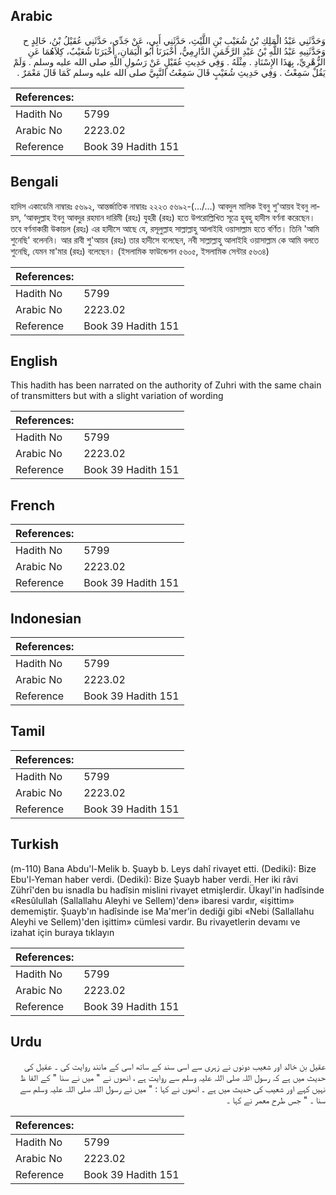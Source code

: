 ## Arabic


<div dir="rtl" lang="ar" style={{fontSize:'larger',backgroundColor:'#f8f9fa',padding:20}}>
وَحَدَّثَنِي عَبْدُ الْمَلِكِ بْنُ شُعَيْبِ بْنِ اللَّيْثِ، حَدَّثَنِي أَبِي، عَنْ جَدِّي، حَدَّثَنِي عُقَيْلُ بْنُ، خَالِدٍ ح وَحَدَّثَنِيهِ عَبْدُ اللَّهِ بْنُ عَبْدِ الرَّحْمَنِ الدَّارِمِيُّ، أَخْبَرَنَا أَبُو الْيَمَانِ، أَخْبَرَنَا شُعَيْبٌ، كِلاَهُمَا عَنِ الزُّهْرِيِّ، بِهَذَا الإِسْنَادِ ‏.‏ مِثْلَهُ ‏.‏ وَفِي حَدِيثِ عُقَيْلٍ عَنْ رَسُولِ اللَّهِ صلى الله عليه وسلم ‏.‏ وَلَمْ يَقُلْ سَمِعْتُ ‏.‏ وَفِي حَدِيثِ شُعَيْبٍ قَالَ سَمِعْتُ النَّبِيَّ صلى الله عليه وسلم كَمَا قَالَ مَعْمَرٌ ‏.‏
</div>
<div style={{backgroundColor:'#f8f9fa',padding:20, marginBottom: 10}}><table> <thead> <tr> <th>References:</th> <th></th> </tr> </thead> <tbody><tr><td>Hadith No</td><td>5799</td></tr><tr><td>Arabic No</td><td>2223.02</td></tr><tr><td>Reference</td><td>Book 39 Hadith 151</td></tr></tbody></table></div>

## Bengali


<div dir="ltr" lang="bn" style={{fontSize:'larger',backgroundColor:'#f8f9fa',padding:20}}>
হাদিস একাডেমি নাম্বারঃ ৫৬৯২, আন্তর্জাতিক নাম্বারঃ ২২২৩ ৫৬৯২-(.../...) আবদুল মালিক ইবনু শু'আয়ব ইবনু লায়স, ‘আবদুল্লাহ ইবনু আবদুর রহমান দারিমী (রহঃ) যুহরী (রহঃ) হতে উপরোল্লিখিত সূত্রে হুবহু হাদীস বর্ণনা করেছেন। তবে বর্ণনাকারী উকায়ল (রহঃ) এর হাদীসে আছে যে, রসূলুল্লাহ সাল্লাল্লাহু আলাইহি ওয়াসাল্লাম হতে বর্ণিত। তিনি 'আমি শুনেছি' বলেননি। আর রাবী শু'আয়ব (রহঃ) তার হাদীসে বলেছেন, নবী সাল্লাল্লাহু আলাইহি ওয়াসাল্লাম কে আমি বলতে শুনেছি, যেমন মা'মার (রহঃ) বলেছেন। (ইসলামিক ফাউন্ডেশন ৫৬০৫, ইসলামিক সেন্টার ৫৬৩৪)
</div>
<div style={{backgroundColor:'#f8f9fa',padding:20, marginBottom: 10}}><table> <thead> <tr> <th>References:</th> <th></th> </tr> </thead> <tbody><tr><td>Hadith No</td><td>5799</td></tr><tr><td>Arabic No</td><td>2223.02</td></tr><tr><td>Reference</td><td>Book 39 Hadith 151</td></tr></tbody></table></div>

## English


<div dir="ltr" lang="en" style={{fontSize:'larger',backgroundColor:'#f8f9fa',padding:20}}>
This hadith has been narrated on the authority of Zuhri with the same chain of transmitters but with a slight variation of wording
</div>
<div style={{backgroundColor:'#f8f9fa',padding:20, marginBottom: 10}}><table> <thead> <tr> <th>References:</th> <th></th> </tr> </thead> <tbody><tr><td>Hadith No</td><td>5799</td></tr><tr><td>Arabic No</td><td>2223.02</td></tr><tr><td>Reference</td><td>Book 39 Hadith 151</td></tr></tbody></table></div>

## French


<div dir="ltr" lang="fr" style={{fontSize:'larger',backgroundColor:'#f8f9fa',padding:20}}>

</div>
<div style={{backgroundColor:'#f8f9fa',padding:20, marginBottom: 10}}><table> <thead> <tr> <th>References:</th> <th></th> </tr> </thead> <tbody><tr><td>Hadith No</td><td>5799</td></tr><tr><td>Arabic No</td><td>2223.02</td></tr><tr><td>Reference</td><td>Book 39 Hadith 151</td></tr></tbody></table></div>

## Indonesian


<div dir="ltr" lang="id" style={{fontSize:'larger',backgroundColor:'#f8f9fa',padding:20}}>

</div>
<div style={{backgroundColor:'#f8f9fa',padding:20, marginBottom: 10}}><table> <thead> <tr> <th>References:</th> <th></th> </tr> </thead> <tbody><tr><td>Hadith No</td><td>5799</td></tr><tr><td>Arabic No</td><td>2223.02</td></tr><tr><td>Reference</td><td>Book 39 Hadith 151</td></tr></tbody></table></div>

## Tamil


<div dir="ltr" lang="ta" style={{fontSize:'larger',backgroundColor:'#f8f9fa',padding:20}}>

</div>
<div style={{backgroundColor:'#f8f9fa',padding:20, marginBottom: 10}}><table> <thead> <tr> <th>References:</th> <th></th> </tr> </thead> <tbody><tr><td>Hadith No</td><td>5799</td></tr><tr><td>Arabic No</td><td>2223.02</td></tr><tr><td>Reference</td><td>Book 39 Hadith 151</td></tr></tbody></table></div>

## Turkish


<div dir="ltr" lang="tr" style={{fontSize:'larger',backgroundColor:'#f8f9fa',padding:20}}>
(m-110) Bana Abdu'l-Melik b. Şuayb b. Leys dahî rivayet etti. (Dediki): Bize Ebu'l-Yeman haber verdi. (Dediki): Bize Şuayb haber verdi. Her iki râvi Zührî'den bu isnadla bu hadîsin mislini rivayet etmişlerdir. Ükayl'in hadîsinde «Resûlullah (Sallallahu Aleyhi ve Sellem)'den» ibaresi vardır, «işittim» dememiştir. Şuayb'ın hadîsinde ise Ma'mer'in dediği gibi «Nebi (Sallallahu Aleyhi ve Sellem)'den işittim» cümlesi vardır. Bu rivayetlerin devamı ve izahat için buraya tıklayın
</div>
<div style={{backgroundColor:'#f8f9fa',padding:20, marginBottom: 10}}><table> <thead> <tr> <th>References:</th> <th></th> </tr> </thead> <tbody><tr><td>Hadith No</td><td>5799</td></tr><tr><td>Arabic No</td><td>2223.02</td></tr><tr><td>Reference</td><td>Book 39 Hadith 151</td></tr></tbody></table></div>

## Urdu


<div dir="rtl" lang="ur" style={{fontSize:'larger',backgroundColor:'#f8f9fa',padding:20}}>
عقیل بن خالد اور شعیب دونوں نے زہری سے اسی سند کے ساتھ اسی کے مانند روایت کی ۔ عقیل کی حدیث میں ہے کہ رسول اللہ صلی اللہ علیہ وسلم سے روایت ہے ، انھوں نے " میں نے سنا " کے الفا ظ نہیں کہے اور شعیب کی حدیث میں ہے ۔ انھوں نے کہا : " میں نے رسول اللہ صلی اللہ علیہ وسلم سے سنا ۔ " جس طرح معمر نے کہا ۔
</div>
<div style={{backgroundColor:'#f8f9fa',padding:20, marginBottom: 10}}><table> <thead> <tr> <th>References:</th> <th></th> </tr> </thead> <tbody><tr><td>Hadith No</td><td>5799</td></tr><tr><td>Arabic No</td><td>2223.02</td></tr><tr><td>Reference</td><td>Book 39 Hadith 151</td></tr></tbody></table></div>